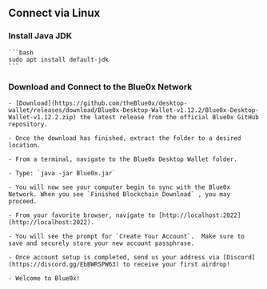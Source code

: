 ## **Connect via Linux**

### Install Java JDK

    ```bash
    sudo apt install default-jdk
    ```

### Download and Connect to the Blue0x Network

    - [Download](https://github.com/theBlue0x/desktop-wallet/releases/download/Blue0x-Desktop-Wallet-v1.12.2/Blue0x-Desktop-Wallet-v1.12.2.zip) the latest release from the official Blue0x GitHub repository.

    - Once the download has finished, extract the folder to a desired location.

    - From a terminal, navigate to the Blue0x Desktop Wallet folder.

    - Type: `java -jar Blue0x.jar`

    - You will now see your computer begin to sync with the Blue0x Network. When you see `Finished Blockchain Download` , you may proceed.

    - From your favorite browser, navigate to [http://localhost:2022](http://localhost:2022).

    - You will see the prompt for `Create Your Account`.  Make sure to save and securely store your new account passphrase.

    - Once account setup is completed, send us your address via [Discord](https://discord.gg/EbBWRSPW63) to receive your first airdrop!

    - Welcome to Blue0x!

